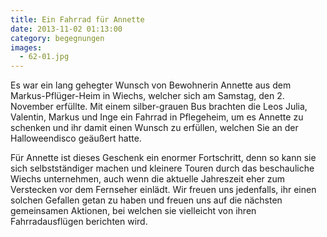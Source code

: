 ```yaml
---
title: Ein Fahrrad für Annette
date: 2013-11-02 01:13:00
category: begegnungen
images:
  - 62-01.jpg
---
```


Es war ein lang gehegter Wunsch von Bewohnerin Annette aus dem Markus-Pflüger-Heim in Wiechs, welcher sich am Samstag, den 2. November erfüllte. Mit einem silber-grauen Bus brachten die Leos Julia, Valentin, Markus und Inge ein Fahrrad in Pflegeheim, um es Annette zu schenken und ihr damit einen Wunsch zu erfüllen, welchen Sie an der Halloweendisco geäußert hatte.

Für Annette ist dieses Geschenk ein enormer Fortschritt, denn so kann sie sich selbstständiger machen und kleinere Touren durch das beschauliche Wiechs unternehmen, auch wenn die aktuelle Jahreszeit eher zum Verstecken vor dem Fernseher einlädt. Wir freuen uns jedenfalls, ihr einen solchen Gefallen getan zu haben und freuen uns auf die nächsten gemeinsamen Aktionen, bei welchen sie vielleicht von ihren Fahrradausflügen berichten wird.
